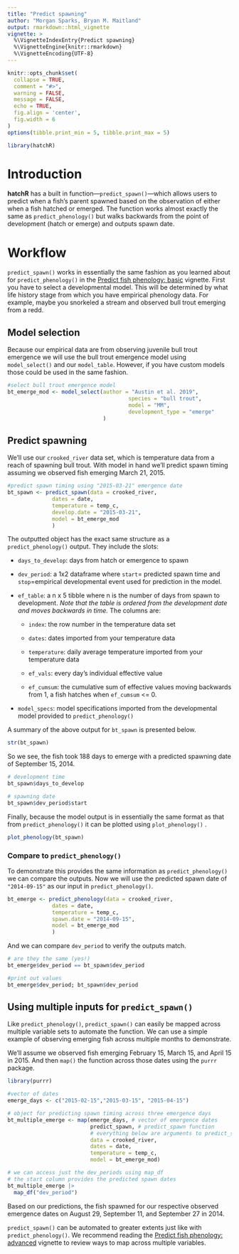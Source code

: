 ---
title: "Predict spawning"
author: "Morgan Sparks, Bryan M. Maitland"
output: rmarkdown::html_vignette
vignette: >
  %\VignetteIndexEntry{Predict spawning}
  %\VignetteEngine{knitr::rmarkdown}
  %\VignetteEncoding{UTF-8}
---

```{r, include = FALSE}
knitr::opts_chunk$set(
  collapse = TRUE,
  comment = "#>", 
  warning = FALSE,
  message = FALSE,
  echo = TRUE,
  fig.align = 'center',
  fig.width = 6
)
options(tibble.print_min = 5, tibble.print_max = 5)
```

```{r setup, echo=FALSE}
library(hatchR)
```

# Introduction

**hatchR** has a built in function—`predict_spawn()`—which allows users to predict when a fish's parent spawned based on the observation of either when a fish hatched or emerged. The function works almost exactly the same as `predict_phenology()` but walks backwards from the point of development (hatch or emerge) and outputs spawn date.

# Workflow

`predict_spawn()` works in essentially the same fashion as you learned about for `predict_phenology()` in the [Predict fish phenology: basic](https://bmait101.github.io/hatchR/articles/Predict_phenology_basic.html) vignette. First you have to select a developmental model. This will be determined by what life history stage from which you have empirical phenology data. For example, maybe you snorkeled a stream and observed bull trout emerging from a redd.

## Model selection

Because our empirical data are from observing juvenile bull trout emergence we will use the bull trout emergence model using `model_select()` and our `model_table`. However, if you have custom models those could be used in the same fashion.

```{r}
#select bull trout emergence model
bt_emerge_mod <- model_select(author = "Austin et al. 2019",
                                      species = "bull trout",
                                      model = "MM",
                                      development_type = "emerge"
                              )
```

## Predict spawning

We'll use our `crooked_river` data set, which is temperature data from a reach of spawning bull trout. With model in hand we'll predict spawn timing assuming we observed fish emerging March 21, 2015.

```{r}
#predict spawn timing using "2015-03-21" emergence date
bt_spawn <- predict_spawn(data = crooked_river,
              dates = date,
              temperature = temp_c,
              develop.date = "2015-03-21",
              model = bt_emerge_mod
              )
```

The outputted object has the exact same structure as a `predict_phenology()` output. They include the slots:

-   `days_to_develop`: days from hatch or emergence to spawn

-   `dev_period`: a 1x2 dataframe where `start`= predicted spawn time and `stop`=empirical developmental event used for prediction in the model.

-   `ef_table`: a n x 5 tibble where n is the number of days from spawn to development. *Note that the table is ordered from the development date and moves backwards in time.* The columns are:

    -   `index`: the row number in the temperature data set

    -   `dates`: dates imported from your temperature data

    -   `temperature`: daily average temperature imported from your temperature data

    -   `ef_vals`: every day's individual effective value

    -   `ef_cumsum`: the cumulative sum of effective values moving backwards from 1, a fish hatches when `ef_cumsum` \<= 0.

-   `model_specs`: model specifications imported from the developmental model provided to `predict_phenology()`

A summary of the above output for `bt_spawn` is presented below.

```{r}
str(bt_spawn)
```

So we see, the fish took 188 days to emerge with a predicted spawning date of September 15, 2014.

```{r}
# development time
bt_spawn$days_to_develop

# spawning date
bt_spawn$dev_period$start
```

Finally, because the model output is in essentially the same format as that from `predict_phenology()` it can be plotted using `plot_phenology()` .

```{r}
plot_phenology(bt_spawn)
```

### Compare to `predict_phenology()`

To demonstrate this provides the same information as `predict_phenology()` we can compare the outputs. Now we will use the predicted spawn date of `"2014-09-15"` as our input in `predict_phenology()`.

```{r}
bt_emerge <- predict_phenology(data = crooked_river,
              dates = date,
              temperature = temp_c,
              spawn.date = "2014-09-15",
              model = bt_emerge_mod
              )
```

And we can compare `dev_period` to verify the outputs match.

```{r}
# are they the same (yes!)
bt_emerge$dev_period == bt_spawn$dev_period

#print out values
bt_emerge$dev_period; bt_spawn$dev_period

```

## Using multiple inputs for `predict_spawn()`

Like `predict_phenology()`, `predict_spawn()` can easily be mapped across multiple variable sets to automate the function. We can use a simple example of observing emerging fish across multiple months to demonstrate.

We'll assume we observed fish emerging February 15, March 15, and April 15 in 2015. And then `map()` the function across those dates using the `purrr` package.

```{r}
library(purrr)

#vector of dates
emerge_days <- c("2015-02-15","2015-03-15", "2015-04-15")

# object for predicting spawn timing across three emergence days
bt_multiple_emerge <- map(emerge_days, # vector of emergence dates
                          predict_spawn, # predict_spawn function
                          # everything below are arguments to predict_spawn()
                          data = crooked_river,
                          dates = date,
                          temperature = temp_c,
                          model = bt_emerge_mod)

# we can access just the dev_periods using map_df
# the start column provides the predicted spawn dates
bt_multiple_emerge |> 
  map_df("dev_period")
```

Based on our predictions, the fish spawned for our respective observed emergence dates on August 29, September 11, and September 27 in 2014.

`predict_spawn()` can be automated to greater extents just like with `predict_phenology()`. We recommend reading the [Predict fish phenology: advanced](https://bmait101.github.io/hatchR/articles/Predict_phenology_advanced.html) vignette to review ways to map across multiple variables.
